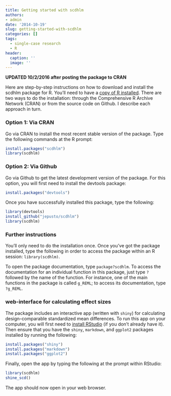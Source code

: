 ```yaml
---
title: Getting started with scdhlm
authors:
- admin
date: '2014-10-19'
slug: getting-started-with-scdhlm
categories: []
tags:
  - single-case research
  - R
header:
  caption: ''
  image: ''
---
```


**UPDATED 10/2/2016 after posting the package to CRAN**

Here are step-by-step instructions on how to download and install the scdhlm package for R. You'll need to have a [copy of R installed](http://cran.us.r-project.org/). There are two ways to do the installation: through the Comprehensive R Archive Network (CRAN) or from the source code on Github. I describe each approach in turn.

### Option 1: Via CRAN

Go via CRAN to install the most recent stable version of the package. Type the following commands at the R prompt:

```r
install.packages("scdhlm")
library(scdhlm)
```

### Option 2: Via Github

Go via Github to get the latest development version of the package. For this option, you will first need to install the devtools package:

```r
install.packages("devtools")
```

Once you have successfully installed this package, type the following:

```r
library(devtools)
install_github("jepusto/scdhlm")
library(scdhlm)
```

### Further instructions

You'll only need to do the installation once. Once you've got the package installed, type the following in order to access the package within an R session: `library(scdhlm)`. 

To open the package documentation, type `package?scdhlm`. To access the documentation for an individual function in this package, just type `?` followed by the name of the function. For instance, one of the main functions in the package is called `g_REML`; to access its documentation, type `?g_REML`.

### web-interface for calculating effect sizes

The package includes an interactive app (written with `shiny`) for calculating design-comparable standardized mean differences. To run this app on your computer, you will first need to [install RStudio](https://www.rstudio.com/products/rstudio/download/) (if you don't already have it). Then ensure that you have the `shiny`, `markdown`, and `ggplot2` packages installed by running the following:  
```r
install.packages("shiny")
install.packages("markdown")
install.packages("ggplot2")
```

Finally, open the app by typing the following at the prompt within RStudio:
```r
library(scdhlm)
shine_scd()
```

The app should now open in your web browser. 

